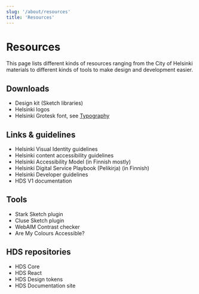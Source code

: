 ```yaml
---
slug: '/about/resources'
title: 'Resources'
---
```



# Resources

<LeadParagraph>
    This page lists different kinds of resources ranging from the City of Helsinki materials to different kinds of tools to make design and development easier.
</LeadParagraph>

## Downloads
- <Link size="M" href="https://github.com/City-of-Helsinki/helsinki-design-system/releases" external>Design kit (Sketch libraries)</Link>
- <Link size="M" href="https://brand.hel.fi/en/logo/" external>Helsinki logos</Link>
- Helsinki Grotesk font, see [Typography](/foundation/design-tokens/typography)

## Links & guidelines
- <Link size="M" href="https://brand.hel.fi/en/" external>Helsinki Visual Identity guidelines</Link>
- <Link size="M" href="https://www.hel.fi/static/liitteet/kanslia/TPR/opas_saavutettavaan_sisaltoon_EN.pdf" external>Helsinki content accessibility guidelines</Link>
- <Link size="M" href="https://saavutettavuusmalli.hel.fi" external> Helsinki Accessibility Model (in Finnish mostly) </Link>  
- <Link size="M" href="https://pelikirja.hel.fi" external> Helsinki Digital Service Playbook (Pelikirja) (in Finnish) </Link> 
- <Link size="M" href="https://dev.hel.fi" external> Helsinki Developer guidelines </Link>
- <Link size="M" href="https://hds.hel.fi/v1" openInNewTab> HDS V1 documentation </Link>

## Tools
- <Link size="M" href="https://www.getstark.co/" external>Stark Sketch plugin</Link>
- <Link size="M" href="https://cluse.cc/" external>Cluse Sketch plugin</Link>
- <Link size="M" href="https://webaim.org/resources/contrastchecker/" external>WebAIM Contrast checker</Link>
- <Link size="M" href="https://www.aremycolorsaccessible.com/" external>Are My Colours Accessible?</Link>

## HDS repositories
- <Link size="M" href="https://github.com/City-of-Helsinki/helsinki-design-system/tree/master/packages/core" external>HDS Core</Link>
- <Link size="M" href="https://github.com/City-of-Helsinki/helsinki-design-system/tree/master/packages/react" external>HDS React</Link>
- <Link size="M" href="https://github.com/City-of-Helsinki/helsinki-design-system/tree/master/packages/design-tokens" external>HDS Design tokens</Link>
- <Link size="M" href="https://github.com/City-of-Helsinki/helsinki-design-system/tree/master/site" external>HDS Documentation site</Link>
